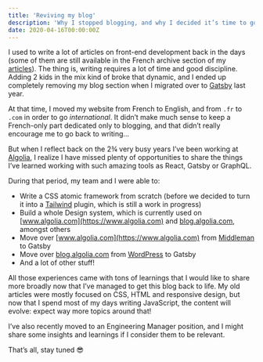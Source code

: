 ```yaml
---
title: 'Reviving my blog'
description: 'Why I stopped blogging, and why I decided it’s time to go back to it.'
date: 2020-04-16T00:00:00Z
---
```


I used to write a lot of articles on front-end development back in the days (some of them are still available in the French archive section of my [articles](/articles)). The thing is, writing requires a lot of time and good discipline. Adding 2 kids in the mix kind of broke that dynamic, and I ended up completely removing my blog section when I migrated over to [Gatsby](https://www.gatsbyjs.org/) last year.

At that time, I moved my website from French to English, and from `.fr` to `.com` in order to go _international_. It didn’t make much sense to keep a French-only part dedicated only to blogging, and that didn’t really encourage me to go back to writing…

But when I reflect back on the 2¾ very busy years I’ve been working at [Algolia](https://www.algolia.com), I realize I have missed plenty of opportunities to share the things I’ve learned working with such amazing tools as React, Gatsby or GraphQL.

During that period, my team and I were able to:

- Write a CSS atomic framework from scratch (before we decided to turn it into a [Tailwind](https://tailwindcss.com/) plugin, which is still a work in progress)
- Build a whole Design system, which is currently used on [www.algolia.com](https://www.algolia.com) and [blog.algolia.com](https://blog.algolia.com), amongst others
- Move over [www.algolia.com](https://www.algolia.com) from [Middleman](https://middlemanapp.com/) to Gatsby
- Move over [blog.algolia.com](https://blog.algolia.com) from [WordPress](https://wordpress.com/) to Gatsby
- And a lot of other stuff!

All those experiences came with tons of learnings that I would like to share more broadly now that I’ve managed to get this blog back to life. My old articles were mostly focused on CSS, HTML and responsive design, but now that I spend most of my days writing JavaScript, the content will evolve: expect way more topics around that!

I’ve also recently moved to an Engineering Manager position, and I might share some insights and learnings if I consider them to be relevant.

That’s all, stay tuned 😎

